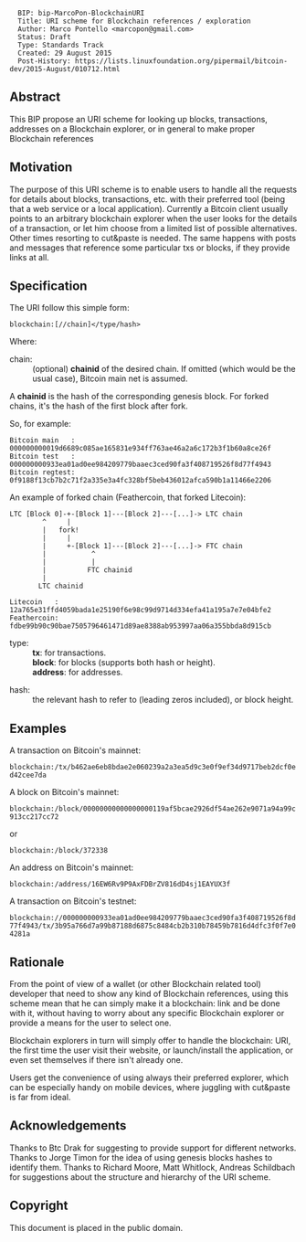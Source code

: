 <pre>
  BIP: bip-MarcoPon-BlockchainURI
  Title: URI scheme for Blockchain references / exploration
  Author: Marco Pontello <marcopon@gmail.com>
  Status: Draft
  Type: Standards Track
  Created: 29 August 2015
  Post-History: https://lists.linuxfoundation.org/pipermail/bitcoin-dev/2015-August/010712.html
</pre>

==Abstract==

This BIP propose an URI scheme for looking up blocks, transactions, addresses on a Blockchain explorer, or in general to make proper Blockchain references

==Motivation==

The purpose of this URI scheme is to enable users to handle all the requests for details about blocks, transactions, etc. with their preferred tool (being that a web service or a local application).
Currently a Bitcoin client usually points to an arbitrary blockchain explorer when the user looks for the details of a transaction, or let him choose from a limited list of possible alternatives.
Other times resorting to cut&paste is needed.
The same happens with posts and messages that reference some particular txs or blocks, if they provide links at all.

==Specification==

The URI follow this simple form:

 <nowiki>blockchain:[//chain]</type/hash></nowiki>

Where:

;chain:
: (optional) '''chainid''' of the desired chain. If omitted (which would be the usual case), Bitcoin main net is assumed. 

A '''chainid''' is the hash of the corresponding genesis block. For forked chains, it's the hash of the first block after fork.

So, for example:
<pre>
Bitcoin main   : 000000000019d6689c085ae165831e934ff763ae46a2a6c172b3f1b60a8ce26f 
Bitcoin test   : 000000000933ea01ad0ee984209779baaec3ced90fa3f408719526f8d77f4943
Bitcoin regtest: 0f9188f13cb7b2c71f2a335e3a4fc328bf5beb436012afca590b1a11466e2206 
</pre>

An example of forked chain (Feathercoin, that forked Litecoin):
<pre>
LTC [Block 0]-+-[Block 1]---[Block 2]---[...]-> LTC chain
        ^     |        
        |   fork!
        |     |
        |     +-[Block 1]---[Block 2]---[...]-> FTC chain
        |           ^
        |           |
        |          FTC chainid
        |
       LTC chainid

Litecoin   : 12a765e31ffd4059bada1e25190f6e98c99d9714d334efa41a195a7e7e04bfe2
Feathercoin: fdbe99b90c90bae7505796461471d89ae8388ab953997aa06a355bbda8d915cb
</pre>  

;type: 
: '''tx''': for transactions.
: '''block''': for blocks (supports both hash or height).
: '''address''': for addresses.

;hash: 
: the relevant hash to refer to (leading zeros included), or block height.

==Examples==

A transaction on Bitcoin's mainnet:
 blockchain:/tx/b462ae6eb8bdae2e060239a2a3ea5d9c3e0f9ef34d9717beb2dcf0ed42cee7da

A block on Bitcoin's mainnet:
 blockchain:/block/00000000000000000119af5bcae2926df54ae262e9071a94a99c913cc217cc72
or
 blockchain:/block/372338

An address on Bitcoin's mainnet:
 blockchain:/address/16EW6Rv9P9AxFDBrZV816dD4sj1EAYUX3f

A transaction on Bitcoin's testnet:
 blockchain://000000000933ea01ad0ee984209779baaec3ced90fa3f408719526f8d77f4943/tx/3b95a766d7a99b87188d6875c8484cb2b310b78459b7816d4dfc3f0f7e04281a

==Rationale==

From the point of view of a wallet (or other Blockchain related tool) developer that need to show any kind of Blockchain references, using this scheme mean that he can simply make it a blockchain: link and be done with it, without having to worry about any specific Blockchain explorer or provide a means for the user to select one.

Blockchain explorers in turn will simply offer to handle the blockchain: URI, the first time the user visit their website, or launch/install the application, or even set themselves if there isn't already one.

Users get the convenience of using always their preferred explorer, which can be especially handy on mobile devices, where juggling with cut&paste is far from ideal.

==Acknowledgements==
Thanks to Btc Drak for suggesting to provide support for different networks.
Thanks to Jorge Timon for the idea of using genesis blocks hashes to identify them.
Thanks to Richard Moore, Matt Whitlock, Andreas Schildbach for suggestions about the structure and hierarchy of the URI scheme.

==Copyright==

This document is placed in the public domain.

